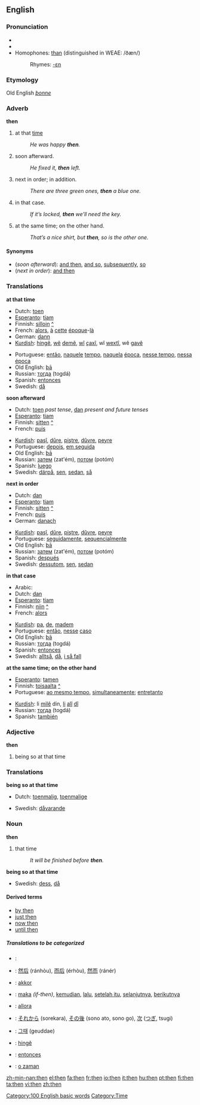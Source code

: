 ==English==

{{rank|like|little|now|78|then|A|should|can}}

===Pronunciation===
*{{IPA|[[WEAE]] /ðɛn/}}
*{{audio|en-us-then.ogg|Audio (US)}}
* Homophones: [[than]] (distinguished in WEAE: /ðæn/)
*:Rhymes: [[Rhymes:English:-ɛn|-ɛn]]
===Etymology===
Old English ''[[þonne]]''
===Adverb===
'''then'''

#at that [[time]]
#:''He was happy '''then'''.''
#soon afterward.
#:''He fixed it, '''then''' left.''
#next in order; in addition.
#:''There are three green ones, '''then''' a blue one.''
#in that case.
#:''If it’s locked, '''then''' we’ll need the key.''
#at the same time; on the other hand.
#:''That’s a nice shirt, but '''then''', so is the other one.''

====Synonyms====
*(''soon afterward''): [[and then]], [[and so]], [[subsequently]], [[so]]
*(''next in order''): [[and then]]

===Translations===

'''at that time'''
{{top}}
*Dutch: [[toen]]
*[[Esperanto]]: [[tiam]]
*Finnish: [[silloin]] [[:fi:silloin|^]]
*French: [[alors]], [[à]] [[cette]] [[époque]]-[[là]]
*German: [[dann]]
*[[Kurdish]]: [[hingê]], [[wê]] [[dem]]ê, [[wî]] [[çax]]î, wî [[wext]]î, wê [[gav]]ê
{{mid}}
*Portuguese: [[então]], [[naquele]] [[tempo]], [[naquela]] [[época]], [[nesse tempo]], [[nessa]] [[época]]
*Old English: [[þa|þā]]
*Russian: [[тогда]] (togdá)
*Spanish: [[entonces]]
*Swedish: [[då]]
{{bottom}}

'''soon afterward'''
{{top}}
*Dutch: [[toen]] ''past tense'', [[dan]] ''present and future tenses''
*[[Esperanto]]: [[tiam]]
*Finnish: [[sitten]] [[:fi:sitten|^]]
*French: [[puis]]
{{mid}}
*[[Kurdish]]: [[paşî]], [[dûre]], [[piştre]], [[dûvre]], [[peyre]]
*Portuguese: [[depois]], [[em seguida]]
*Old English: [[þa|þā]]
*Russian: [[затем]] (zat'ém), [[потом]] (potóm)
*Spanish: [[luego]]
*Swedish: [[därpå]], [[sen]], [[sedan]], [[så]]
{{bottom}}

'''next in order'''
{{top}}
*Dutch: [[dan]]
*[[Esperanto]]: [[tiam]]
*Finnish: [[sitten]] [[:fi:sitten|^]]
*French: [[puis]]
*German: [[danach]]
{{mid}}
*[[Kurdish]]: [[paşî]], [[dûre]], [[piştre]], [[dûvre]], [[peyre]]
*Portuguese: [[seguidamente]], [[sequencialmente]]
*Old English: [[þa|þā]]
*Russian: [[затем]] (zat'ém), [[потом]] (potóm)
*Spanish: [[después]]
*Swedish: [[dessutom]], [[sen]], [[sedan]]
{{bottom}}

'''in that case'''
{{top}}
*Arabic: {{ARchar|[[ثم]]}} {{Unicode|(θúmma)}}
*Dutch: [[dan]]
*[[Esperanto]]: [[tiam]]
*Finnish: [[niin]] [[:fi:niin|^]]
*French: [[alors]]
{{mid}}
*[[Kurdish]]: [[pa]], [[de]], [[madem]]
*Portuguese: [[então]], [[nesse]] [[caso]]
*Old English: [[þa|þā]]
*Russian: [[тогда]] (togdá)
*Spanish: [[entonces]]
*Swedish: [[alltså]], [[då]], [[i så fall]]
{{bottom}}

'''at the same time; on the other hand'''
{{top}}
*[[Esperanto]]: [[tamen]]
*Finnish: [[toisaalta]] [[:fi:toisaalta|^]]
*Portuguese: [[ao mesmo tempo]], [[simultaneamente]]; [[entretanto]]
{{mid}}
*[[Kurdish]]: li [[mil]]ê din, [[li]] [[alî]] [[dî]]
*Russian: [[тогда]] (togdá)
*Spanish: [[también]]
{{bottom}}

===Adjective===
'''then'''

# being so at that time

===Translations===
'''being so at that time'''
{{top}}
*Dutch: [[toenmalig]], [[toenmalige]]
{{mid}}
*Swedish: [[dåvarande]]
{{bottom}}

===Noun===
'''then'''

#that time
#:''It will be finished before '''then'''.''

'''being so at that time'''
{{top}}
{{mid}}
*Swedish: [[dess]], [[då]]
{{bottom}}

====Derived terms====
*[[by then]]
*[[just then]]
*[[now then]]
*[[until then]]

=====Translations to be categorized=====
{{checktrans}}

*{{ttbc|Arabic}}: {{ARchar|[[ثم]]}} {{Unicode|(θúmma)}}
*{{ttbc|Chinese}}: [[然后]] (ránhòu), [[而后]] (érhòu), [[然而]] (ránér)
*{{ttbc|Hungarian}}: [[akkor]]
*{{ttbc|Indonesian}}: [[maka]] ''(if-then)'', [[kemudian]], [[lalu]], [[setelah itu]], [[selanjutnya]], [[berikutnya]]
*{{ttbc|Italian}}: [[allora]]
*{{ttbc|Japanese}}: [[それから]] (sorekara), [[その後]] (sono ato, sono go), [[次]] ([[つぎ]], tsugi)
*{{ttbc|Korean}}: [[그때]] (geuddae)
*{{ttbc|Kurdish}}: [[hingê]]
*{{ttbc|Spanish}}: [[entonces]]
*{{ttbc|Turkish}}: [[o zaman]]

[[Category:100 English basic words]]
[[Category:Time]]

[[zh-min-nan:then]]
[[el:then]]
[[fa:then]]
[[fr:then]]
[[io:then]]
[[it:then]]
[[hu:then]]
[[pt:then]]
[[fi:then]]
[[ta:then]]
[[vi:then]]
[[zh:then]]